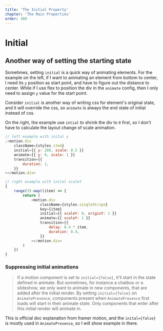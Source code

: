```yaml
---
title: 'The Initial Property'
chapter: 'The Main Properties'
order: 300
---
```


# Initial

## Another way of setting the starting state

Sometimes, setting `initial` is a quick way of animating elements. For the example on the left, if I want to animating an element from bottom to center, I need its `y` position as start point, and have to figure out the distance to center. While if I use flex to position the div in the `animate` config, then I only need to assign `y` value for the start point.

Consider `initial` is another way of writing css for element's original state, and it will override the css, so `animate` is always the end state of initial instead of css.

On the right, the example use `intial` to shrink the div to `0` first, so I don't have to calculate the layout change of scale animation.

```js
// left example with inital y
;<motion.div
	className={styles.item}
	initial={{ y: 200, scale: 0.5 }}
	animate={{ y: 0, scale: 1 }}
	transition={{
		duration: 1,
	}}
></motion.div>

// right example with inital scaleY
{
	range(3).map((item) => {
		return (
			<motion.div
				className={styles.singleStripe}
				key={item}
				initial={{ scaleY: 0, originY: 1 }}
				animate={{ scaleY: 1 }}
				transition={{
					delay: 0.4 * item,
					duration: 0.4,
				}}
			></motion.div>
		)
	})
}
```

<Initial />

### Suppressing initial animations

> If a motion component is set to `initial={false}`, it'll start in the state defined in animate. But sometimes, for instance a chatbox or a slideshow, we only want to animate in new components, that are added after the initial render. By setting `initial={false}` on `AnimatePresence`, components present when `AnimatePresence` first loads will start in their animate state. Only components that enter after this initial render will animate in.

This is official doc explanation from framer motion, and the `inital={false}` is mostly used in `AnimatePresence`, so I will show example in there.
